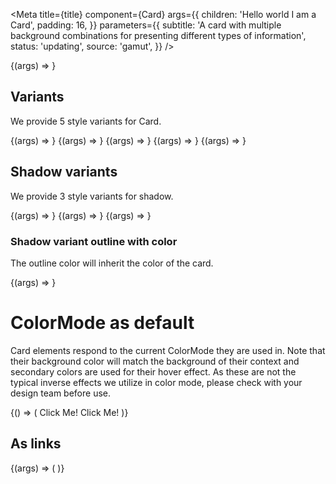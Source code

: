 

<Meta
  title={title}
  component={Card}
  args={{
    children: 'Hello world I am a Card',
    padding: 16,
  }}
  parameters={{
    subtitle:
      'A card with multiple background combinations for presenting different types of information',
    status: 'updating',
    source: 'gamut',
  }}
/>

<Canvas>
  <Story name="Card">{(args) => <Card {...args} />}</Story>
</Canvas>

<PropsTable story="Card" />

## Variants

We provide 5 style variants for Card.

<Canvas>
  <Story name="White" args={{ variant: 'white' }}>
    {(args) => <Card {...args} />}
  </Story>
  <Story name="Yellow" args={{ variant: 'yellow' }}>
    {(args) => <Card {...args} />}
  </Story>
  <Story name="Navy" args={{ variant: 'navy' }}>
    {(args) => <Card {...args} />}
  </Story>
  <Story name="Hyper" args={{ variant: 'hyper' }}>
    {(args) => <Card {...args} />}
  </Story>
  <Story name="Beige" args={{ variant: 'beige' }}>
    {(args) => <Card {...args} />}
  </Story>
</Canvas>

## Shadow variants

We provide 3 style variants for shadow.

<Canvas>
  <Story name="Small" args={{ shadow: 'small' }}>
    {(args) => <Card {...args} />}
  </Story>
  <Story name="Medium" args={{ shadow: 'medium' }}>
    {(args) => <Card {...args} />}
  </Story>
  <Story name="Outline" args={{ shadow: 'outline' }}>
    {(args) => <Card {...args} />}
  </Story>
</Canvas>

### Shadow variant outline with color

The outline color will inherit the color of the card.

<Canvas>
  <Story
    name="Outline on Beige card"
    args={{ shadow: 'outline', variant: 'beige' }}
  >
    {(args) => <Card {...args} />}
  </Story>
</Canvas>

# ColorMode as default

Card elements respond to the current <LinkTo id="foundations-color-mode--page">ColorMode</LinkTo> they are used in. Note that their background color will match the background of their context and secondary colors are used for their hover effect. As these are not the typical inverse effects we utilize in color mode, please check with your design team before use.

<Story name="dynamic">
  {() => (
    <LayoutGrid>
      <Column size={6}>
        <Background
          p={32}
          bg="navy"
          borderColor="black"
          border={1}
          display="grid"
          gridTemplateColumns="repeat(3, 1fr)"
        >
          <Card height="100%" shadow="small">
            <Anchor variant={false}>Click Me!</Anchor>
          </Card>
        </Background>
      </Column>
      <Column size={6}>
        <Background
          p={32}
          bg="white"
          borderColor="black"
          border={1}
          display="grid"
          gridTemplateColumns="repeat(3, 1fr)"
        >
          <Card height="100%" shadow="small">
            <Anchor variant={false}>Click Me!</Anchor>
          </Card>
        </Background>
      </Column>
    </LayoutGrid>
  )}
</Story>

## As links

<Canvas>
  <Story name="Link" args={{ shadow: 'medium' }}>
    {(args) => (
      <Anchor variant="interface">
        <Card {...args} />
      </Anchor>
    )}
  </Story>
</Canvas>
